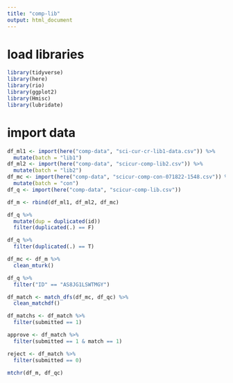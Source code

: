 ```yaml
---
title: "comp-lib"
output: html_document
---
```


# load libraries
```r
library(tidyverse)
library(here)
library(rio)
library(ggplot2)
library(Hmisc)
library(lubridate)
```

# import data
```r
df_ml1 <- import(here("comp-data", "sci-cur-cr-lib1-data.csv")) %>% 
  mutate(batch = "lib1")
df_ml2 <- import(here("comp-data", "scicur-comp-lib2.csv")) %>% 
  mutate(batch = "lib2")
df_mc <- import(here("comp-data", "scicur-comp-con-071822-1548.csv")) %>% 
  mutate(batch = "con")
df_q <- import(here("comp-data", "scicur-comp-lib.csv"))

df_m <- rbind(df_ml1, df_ml2, df_mc)
```

```r
df_q %>% 
  mutate(dup = duplicated(id))
  filter(duplicated(.) == F)

df_q %>% 
  filter(duplicated(.) == T)

df_mc <- df_m %>% 
  clean_mturk()

df_q %>% 
  filter("ID" == "AS8JG1LSWTMGY")
```

```r
df_match <- match_dfs(df_mc, df_qc) %>% 
  clean_matchdf()

df_matchs <- df_match %>% 
  filter(submitted == 1)

approve <- df_match %>% 
  filter(submitted == 1 & match == 1)

reject <- df_match %>% 
  filter(submitted == 0)
```


```r
mtchr(df_m, df_qc)
```

